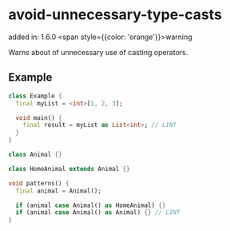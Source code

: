 # avoid-unnecessary-type-casts
added in: 1.6.0 <span style={{color: 'orange'}}>warning</span>

Warns about of unnecessary use of casting operators.

## Example
```dart
class Example {
  final myList = <int>[1, 2, 3];

  void main() {
    final result = myList as List<int>; // LINT
  }
}

class Animal {}

class HomeAnimal extends Animal {}

void patterns() {
  final animal = Animal();

  if (animal case Animal() as HomeAnimal) {}
  if (animal case Animal() as Animal) {} // LINT
}
```

